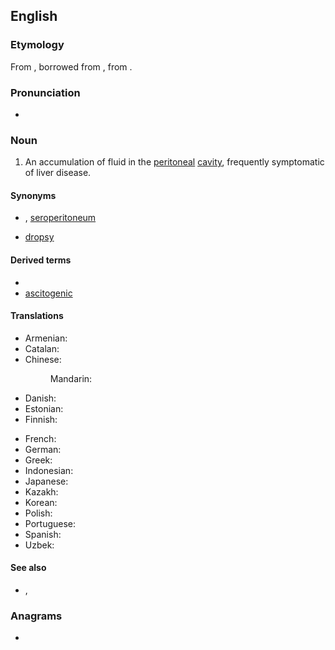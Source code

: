 ==English==

===Etymology===
From {{bor|en|la|ascītēs}}, borrowed from {{bor|en|grc|ἀσκίτης}}, from {{m|grc|ἀσκός||wineskin}}.

===Pronunciation===
* {{IPA|en|/əˈsaɪtiːz/}}

===Noun===
{{en-noun|ascites}}
{{wikipedia}}

# {{lb|en|medicine}} An accumulation of fluid in the [[peritoneal]] [[cavity]], frequently symptomatic of liver disease.

====Synonyms====
* {{l|en|hydroperitoneum}}, [[seroperitoneum]]
* {{l|en|abdominal}} [[dropsy]]

====Derived terms====
* {{l|en|ascitic}}
* [[ascitogenic]]

====Translations====
{{trans-top|symptom}}
* Armenian: {{t+|hy|ասցիտ}}
* Catalan: {{t+|ca|ascites|f}}
* Chinese:
*: Mandarin: {{t+|cmn|腹水|tr=fùshuǐ}}
* Danish: {{t-needed|da}}
* Estonian: {{t|et|astsiit}}
* Finnish: {{t|fi|vesivatsa}}
{{trans-mid}}
* French: {{t+|fr|ascite|f}}
* German: {{t|de|Aszites}}
* Greek: {{t|el|ασκίτης|m|sc=Grek}}
* Indonesian: {{t+|id|asites}}
* Japanese: {{t|ja|腹水|tr=fukusui}}
* Kazakh: {{t|kk|іш шеменінің сары суы}}
* Korean: {{t-needed|ko}}
* Polish: {{t+|pl|wodobrzusze|n}}
* Portuguese: {{t+|pt|ascite|f}}
* Spanish: {{t|es|ascitis}}
* Uzbek: {{t|uz|assit}}
{{trans-bottom}}

====See also====
* {{l|en|ascetes}}, {{l|en|ascetic}}

===Anagrams===
* {{anagrams|en|a=aceisst|Stacies|Tessica|ectasis}}